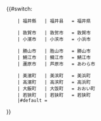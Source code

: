 <includeonly>{{#switch:{{{1}}}
     | 福井縣   | 福井县   = 福井県
<!-- | 福井市   | 福井市   = 福井市 -->
     | 敦賀市   | 敦贺市   = 敦賀市
     | 小濱市   | 小滨市   = 小浜市
<!-- | 大野市   | 大野市   = 大野市 -->
     | 勝山市   | 胜山市   = 勝山市
     | 鯖江市   | 鲭江市   = 鯖江市
     | 蘆原市   | 芦原市   = あわら市
<!-- | 越前市   | 越前市   = 越前市 -->
<!-- | 坂井市   | 坂井市   = 坂井市 -->
<!-- | 永平寺町 | 永平寺町 = 永平寺町 -->
<!-- | 池田町   | 池田町   = 池田町 -->
<!-- | 南越前町 | 南越前町 = 南越前町 -->
<!-- | 越前町   | 越前町   = 越前町 -->
     | 美濱町   | 美滨町   = 美浜町
     | 高濱町   | 高滨町   = 高浜町
     | 大飯町   | 大饭町   = おおい町
     | 若狹町   | 若狭町   = 若狭町
     |#default = {{{1}}}
}}</includeonly><noinclude>{{Documentation|Template:自治體名稱翻譯/doc}}
</noinclude>